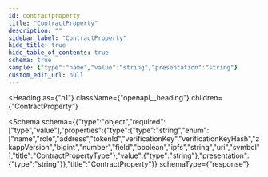 ```yaml
---
id: contractproperty
title: "ContractProperty"
description: ""
sidebar_label: "ContractProperty"
hide_title: true
hide_table_of_contents: true
schema: true
sample: {"type":"name","value":"string","presentation":"string"}
custom_edit_url: null
---
```



<Heading
  as={"h1"}
  className={"openapi__heading"}
  children={"ContractProperty"}
>
</Heading>





<Schema
  schema={{"type":"object","required":["type","value"],"properties":{"type":{"type":"string","enum":["name","role","address","tokenId","verificationKey","verificationKeyHash","zkappVersion","bigint","number","field","boolean","ipfs","string","uri","symbol"],"title":"ContractPropertyType"},"value":{"type":"string"},"presentation":{"type":"string"}},"title":"ContractProperty"}}
  schemaType={"response"}
>
  
</Schema>
            